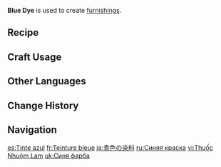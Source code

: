 {{Item Infobox
|id           = 101404
|image        = Item Blue Dye.png
|type         = Materials
|group        = Dye
|group2       = Furnishing Materials
|invCategory  = Materials
|description  = Blue dye. It will surely be of use in making furnishings.
|source1      = Crafted from [[Mint]] or [[Wolfhook]]s.
}}
'''Blue Dye''' is used to create [[furnishings]].

==Recipe==
{{Recipe
|type = Dye
|Mint = 1
|sort = Mint
}}
{{Recipe
|type = Dye
|Wolfhook = 1
|sort = Wolfhook
}}

==Craft Usage==
{{Craft Usage}}

==Other Languages==
{{Other Languages
|default_hidden = 1
|en      = Blue Dye
|zhs     = 蓝色染料
|zhs_rm  = Lánsè Rǎnliào
|zht     = 藍色染料
|zht_rm  = Lánsè Rǎnliào
|ja      = 青色の染料
|ja_rm   = Ao-iro no Senryou{{Assumed}}
|ko      = 파란색 염료
|ko_rm   = Paransaek Yeomryo
|es      = Tinte azul
|fr      = Teinture bleue
|ru      = Синяя краска
|th      = สีย้อมสีฟ้า
|th_rm   = Si Yom Si Fa
|vi      = Thuốc Nhuộm Lam
|de      = Blaue Farbe
|id      = Blue Dye
|pt      = Tinta Azul
|tr      = Mavi Boya
|it      = Tintura blu
}}

==Change History==
{{Change History|1.5}}

==Navigation==
{{Material Navbox|type=Crafting Materials}}

[[es:Tinte azul]]
[[fr:Teinture bleue]]
[[ja:青色の染料]]
[[ru:Синяя краска]]
[[vi:Thuốc Nhuộm Lam]]
[[uk:Синя фарба]]